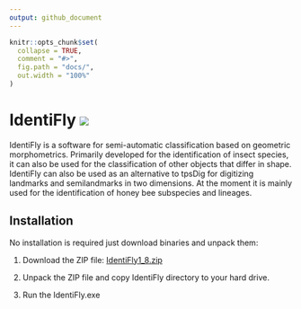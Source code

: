 ```yaml
---
output: github_document
---
```


<!-- README.md is generated from README.Rmd. Please edit that file -->

```r
knitr::opts_chunk$set(
  collapse = TRUE,
  comment = "#>",
  fig.path = "docs/",
  out.width = "100%"
)
```

# IdentiFly ![](docs/README-identifly48.png)

<!-- badges: start -->

<!-- badges: end -->

IdentiFly is a software for semi-automatic classification based on geometric morphometrics. Primarily developed for the identification of insect species, it can also be used for the classification of other objects that differ in shape. IdentiFly can also be used as an alternative to tpsDig for digitizing landmarks and semilandmarks in two dimensions. At the moment it is mainly used for the identification of honey bee subspecies and lineages.

## Installation

No installation is required just download binaries and unpack them:

1.  Download the ZIP file: [IdentiFly1_8.zip](http://www.drawwing.org/files/IdentiFly1_8.zip)

2.  Unpack the ZIP file and copy IdentiFly directory to your hard drive.

3.  Run the IdentiFly.exe


